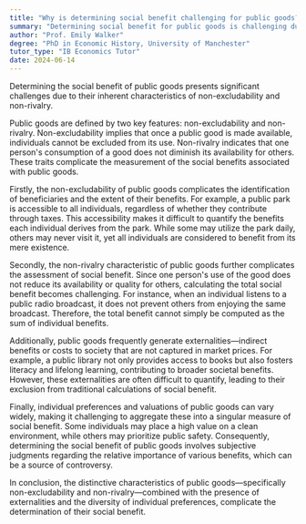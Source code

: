 ```yaml
---
title: "Why is determining social benefit challenging for public goods?"
summary: "Determining social benefit for public goods is challenging due to non-excludability and non-rivalry characteristics."
author: "Prof. Emily Walker"
degree: "PhD in Economic History, University of Manchester"
tutor_type: "IB Economics Tutor"
date: 2024-06-14
---
```


Determining the social benefit of public goods presents significant challenges due to their inherent characteristics of non-excludability and non-rivalry.

Public goods are defined by two key features: non-excludability and non-rivalry. Non-excludability implies that once a public good is made available, individuals cannot be excluded from its use. Non-rivalry indicates that one person's consumption of a good does not diminish its availability for others. These traits complicate the measurement of the social benefits associated with public goods.

Firstly, the non-excludability of public goods complicates the identification of beneficiaries and the extent of their benefits. For example, a public park is accessible to all individuals, regardless of whether they contribute through taxes. This accessibility makes it difficult to quantify the benefits each individual derives from the park. While some may utilize the park daily, others may never visit it, yet all individuals are considered to benefit from its mere existence.

Secondly, the non-rivalry characteristic of public goods further complicates the assessment of social benefit. Since one person's use of the good does not reduce its availability or quality for others, calculating the total social benefit becomes challenging. For instance, when an individual listens to a public radio broadcast, it does not prevent others from enjoying the same broadcast. Therefore, the total benefit cannot simply be computed as the sum of individual benefits.

Additionally, public goods frequently generate externalities—indirect benefits or costs to society that are not captured in market prices. For example, a public library not only provides access to books but also fosters literacy and lifelong learning, contributing to broader societal benefits. However, these externalities are often difficult to quantify, leading to their exclusion from traditional calculations of social benefit.

Finally, individual preferences and valuations of public goods can vary widely, making it challenging to aggregate these into a singular measure of social benefit. Some individuals may place a high value on a clean environment, while others may prioritize public safety. Consequently, determining the social benefit of public goods involves subjective judgments regarding the relative importance of various benefits, which can be a source of controversy.

In conclusion, the distinctive characteristics of public goods—specifically non-excludability and non-rivalry—combined with the presence of externalities and the diversity of individual preferences, complicate the determination of their social benefit.
    